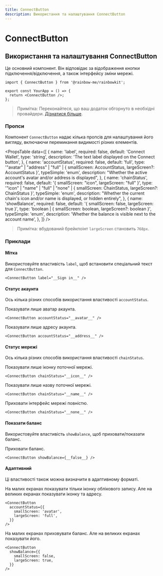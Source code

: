 ```yaml
---
title: ConnectButton
description: Використання та налаштування ConnectButton
---
```


# ConnectButton

## Використання та налаштування ConnectButton

Це основний компонент. Він відповідає за відображення кнопки підключення/відключення, а також інтерфейсу зміни мережі.

```tsx
import { ConnectButton } from '@rainbow-me/rainbowkit';

export const YourApp = () => {
  return <ConnectButton />;
};
```

> Примітка: Переконайтеся, що ваш додаток обгорнуто в необхідні провайдери. [Дізнатися більше](/docs/installation#wrap-providers).

### Пропси

Компонент `ConnectButton` надає кілька пропсів для налаштування його вигляду, включаючи перемикання видимості різних елементів.

<PropsTable
  data={[
    {
      name: 'label',
      required: false,
      default: 'Connect Wallet',
      type: 'string',
      description: 'The text label displayed on the Connect button',
    },
    {
      name: 'accountStatus',
      required: false,
      default: 'full',
      type: '"avatar" | "address" | "full" | { smallScreen: AccountStatus, largeScreen?: AccountStatus }',
      typeSimple: 'enum',
      description:
        "Whether the active account's avatar and/or address is displayed",
    },
    {
      name: 'chainStatus',
      required: false,
      default: '{ smallScreen: "icon", largeScreen: "full" }',
      type: '"icon" | "name" | "full" | "none" | { smallScreen: ChainStatus, largeScreen?: ChainStatus }',
      typeSimple: 'enum',
      description:
        "Whether the current chain's icon and/or name is displayed, or hidden entirely",
    },
    {
      name: 'showBalance',
      required: false,
      default: '{ smallScreen: false, largeScreen: true }',
      type: 'boolean | { smallScreen: boolean, largeScreen?: boolean }',
      typeSimple: 'enum',
      description:
        'Whether the balance is visible next to the account name',
    },
  ]}
/>

> Примітка: вбудований брейкпоінт `largeScreen` становить `768px`.

### Приклади

#### Мітка

Використовуйте властивість `label`, щоб встановити спеціальний текст для `ConnectButton`.

```tsx
<ConnectButton label="__Sign in__" />
```

#### Статус акаунта

Ось кілька різних способів використання властивості `accountStatus`.

Показувати лише аватар акаунта.

```tsx
<ConnectButton accountStatus="__avatar__" />
```

Показувати лише адресу акаунта.

```tsx
<ConnectButton accountStatus="__address__" />
```

#### Статус мережі

Ось кілька різних способів використання властивості `chainStatus`.

Показувати лише іконку поточної мережі.

```tsx
<ConnectButton chainStatus="__icon__" />
```

Показувати лише назву поточної мережі.

```tsx
<ConnectButton chainStatus="__name__" />
```

Приховати інтерфейс мережі повністю.

```tsx
<ConnectButton chainStatus="__none__" />
```

#### Показати баланс

Використовуйте властивість `showBalance`, щоб приховати/показати баланс.

Приховати баланс.

```tsx
<ConnectButton showBalance={__false__} />
```

#### Адаптивний

Ці властивості також можна визначити в адаптивному форматі.

На малих екранах показувати тільки іконку облікового запису. Але на великих екранах показувати іконку та адресу.

```tsx
<ConnectButton
  accountStatus={{
    smallScreen: 'avatar',
    largeScreen: 'full',
  }}
/>
```

На малих екранах приховувати баланс. Але на великих екранах показувати його.

```tsx
<ConnectButton
  showBalance={{
    smallScreen: false,
    largeScreen: true,
  }}
/>
```
